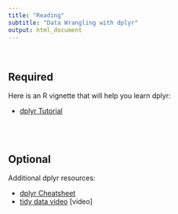 ```yaml
---
title: "Reading"
subtitle: "Data Wrangling with dplyr"
output: html_document
---
```


<br />

## Required

Here is an R vignette that will help you learn dplyr:

- [dplyr Tutorial](http://genomicsclass.github.io/book/pages/dplyr_tutorial.html)

<br />
<br />

## Optional

Additional dplyr resources:

- [dplyr Cheatsheet](https://www.rstudio.com/wp-content/uploads/2015/02/data-wrangling-cheatsheet.pdf)
- [tidy data video](https://vimeo.com/33727555) [video]

